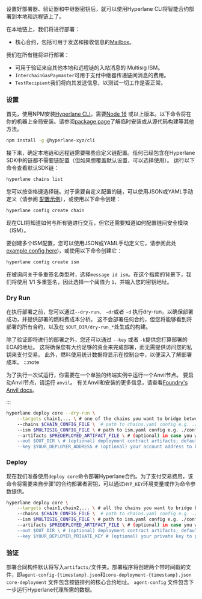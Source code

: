设置好部署器、验证器和中继器密钥后，就可以使用Hyperlane CLI将智能合约部署到本地和远程链上了。

在本地链上，我们将进行部署：

- 核心合约，包括可用于发送和接收信息的[Mailbox](/docs/reference/messaging/messaging-interface)。

我们在所有链将进行部署：

- 可用于验证来自其他本地和远程链的入站消息的 Multisig ISM。
- `InterchainGasPaymaster`可用于支付中继器传递链间消息的费用。
- `TestRecipient`我们将向其发送信息，以测试一切工作是否正常。

### 设置

首先，使用NPM安装[Hyperlane CLI](https://www.npmjs.com/package/@hyperlane-xyz/cli)。需要[Node 16](https://nodejs.org/en/download) 或以上版本。以下命令将在你的机器上全局安装。请参阅[package page](https://www.npmjs.com/package/@hyperlane-xyz/cli)了解临时安装或从源代码构建等其他方法。

```bash
npm install -g @hyperlane-xyz/cli
```

接下来，确定本地链和远程链需要哪些自定义链配置。任何已经包含在Hyperlane SDK中的链都不需要链配置（但如果想覆盖默认设置，可以选择使用）。
运行以下命令查看默认SDK链：

```bash
hyperlane chains list
```

您可以按空格键选择链。对于需要自定义配置的链，可以使用JSON或YAML手动定义（请参阅 [配置示例](https://github.com/hyperlane-xyz/hyperlane-monorepo/blob/main/typescript/cli/examples/chain-config.yaml)），或使用以下命令创建：

```bash
hyperlane config create chain
```

现在CLI将知道如何与所有链进行交互，但它还需要知道如何配置链间安全模块（ISM）。


要创建多个ISM配置，您可以使用JSON或YAML手动定义它，请参阅此处[example config here](https://github.com/hyperlane-xyz/hyperlane-monorepo/blob/v3/typescript/cli/examples/multisig-ism.yaml))，或使用以下命令创建它：

```bash
hyperlane config create ism
```

在被询问关于多重签名类型时，选择`message id ism`。在这个指南的背景下，我们将使用 1/1 多重签名，因此选择一个阈值为 `1`，并输入您的密钥地址。

### Dry Run

在执行部署之前，您可以通过`--dry-run`、 `-dr`或者 `-d` 执行dry-run，以确保部署成功，并提供部署的燃料费成本分析。
这不会部署任何合约，但您将能够看到将部署的所有合约，以及在 `$OUT_DIR/dry-run_*`处生成的构建。

除了验证即将进行的部署之外，您还可以通过 `--key` 或者 `-k`提供您打算部署的EOA的地址。
这将确保您有大约足够的资金来完成部署，而无需提供访问您的私钥来支付交易。
此外，燃料使用统计数据将显示在控制台中，以便深入了解部署成本。
:::note

为了执行一次试运行，你需要在一个单独的终端实例中运行一个Anvil节点。
要启动Anvil节点，请运行 `anvil`。
有关Anvil和安装的更多信息，请查看[Foundry's Anvil docs](https://book.getfoundry.sh/anvil/)。

:::

```bash
hyperlane deploy core --dry-run \
    --targets chain1,... \ # one of the chains you want to bridge between
    --chains $CHAIN_CONFIG_FILE \  # path to chains.yaml config e.g. ./configs/chains.yaml
    --ism $MULTISIG_CONFIG_FILE \ # path to ism.yaml config e.g. ./configs/ism.yaml
    --artifacts $PREDEPLOYED_ARTIFACT_FILE \ # (optional) in case you want to reuse contracts you've already predeployed
    --out $OUT_DIR \ # (optional) deployment contract artifacts; defaults to /artifacts
    --key $YOUR_DEPLOYER_ADDRESS # (optional) your account address to be impersonated via Anvil; can also be provided via HYP_KEY env variable
```

### Deploy

现在我们准备使用`deploy core`命令部署Hyperlane合约。为了支付交易费用，该命令将需要来自步骤1的合约部署者密钥，可以通过`HYP_KEY`环境变量或作为命令参数提供。

```bash
hyperlane deploy core \
    --targets chain1,chain2,... \ # all the chains you want to bridge between
    --chains $CHAIN_CONFIG_FILE \  # path to chains.yaml config e.g. ./configs/chains.yaml
    --ism $MULTISIG_CONFIG_FILE \ # path to ism.yaml config e.g. ./configs/ism.yaml
    --artifacts $PREDEPLOYED_ARTIFACT_FILE \ # (optional) in case you want to reuse contracts you've already predeployed
    --out $OUT_DIR \ # (optional) deployment contract artifacts; defaults to /artifacts
    --key $YOUR_DEPLOYER_PRIVATE_KEY # (optional) your private key to pay for transactions; can also be provided via HYP_KEY env variable
```

### 验证

部署合同构件默认将写入`artifacts/`文件夹。部署程序将创建两个带时间戳的文件，即`agent-config-{timestamp}.json`和`core-deployment-{timestamp}.json`
`core-deployment` 文件包含按链排列的核心合约地址。
`agent-config` 文件包含下一步运行Hyperlane代理所需的数据。
